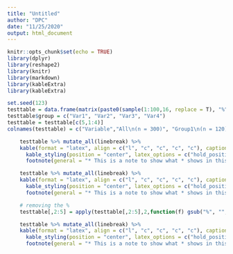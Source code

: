 ```yaml
---
title: "Untitled"
author: "DPC"
date: "11/25/2020"
output: html_document
---
```


```r
knitr::opts_chunk$set(echo = TRUE)
library(dplyr)
library(reshape2)
library(knitr)
library(markdown)
library(kableExtra)
library(kableExtra)
```

```r
set.seed(123)
testtable = data.frame(matrix(paste0(sample(1:100,16, replace = T), "%"), nrow = 4, byrow = T), stringsAsFactors = F)
testtable$group = c("Var1", "Var2", "Var3", "Var4")
testtable = testtable[c(5,1:4)]
colnames(testtable) = c("Variable","All\n(n = 300)", "Group1\n(n = 120)", "Group2\n(n = 100)", "Group3\n(n = 80)")
```

```r
    testtable %>% mutate_all(linebreak) %>% 
    kable(format = "latex", align = c("l", "c", "c", "c", "c"), caption = "Caption", booktabs = T, col.names = linebreak(names(testtable), align = "c")) %>%
      kable_styling(position = "center", latex_options = c("hold_position")) %>%
      footnote(general = "* This is a note to show what * shows in this table plus some addidtional words to make this string a bit longer. Still a bit more", threeparttable = T, general_title = "Anmerkung:", title_format = "italic")
```


```r
    testtable %>% mutate_all(linebreak) %>% 
    kable(format = "latex", align = c("l", "c", "c", "c", "c"), caption = "Caption", booktabs = T, escape = F, col.names = linebreak(names(testtable), align = "c")) %>%
      kable_styling(position = "center", latex_options = c("hold_position")) %>%
      footnote(general = "* This is a note to show what * shows in this table plus some addidtional words to make this string a bit longer. Still a bit more", threeparttable = T, general_title = "Anmerkung:", title_format = "italic")
```

```r
    # removing the %
    testtable[,2:5] = apply(testtable[,2:5],2,function(f) gsub("%", "", f))

    testtable %>% mutate_all(linebreak) %>% 
    kable(format = "latex", align = c("l", "c", "c", "c", "c"), caption = "Caption", booktabs = T, escape = F, col.names = linebreak(names(testtable), align = "c")) %>%
      kable_styling(position = "center", latex_options = c("hold_position")) %>%
      footnote(general = "* This is a note to show what * shows in this table plus some addidtional words to make this string a bit longer. Still a bit more", threeparttable = T, general_title = "Anmerkung:", title_format = "italic")
```
    